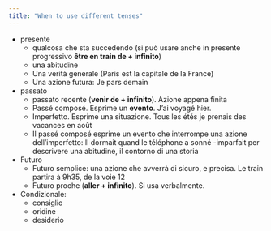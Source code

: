 ```yaml
---
title: "When to use different tenses"
---
```


-   presente
    -   qualcosa che sta succedendo (si può usare anche in presente progressivo **être en train de + infinito**)
    -   una abitudine
    -   Una verità generale (Paris est la capitale de la France)
    -   Una azione futura: Je pars demain
-   passato
    -   passato recente (**venir de + infinito**). Azione appena finita
    -   Passé composé. Esprime un **evento**. J'ai voyagé hier.
    -   Imperfetto. Esprime una situazione. Tous les étés je prenais des vacances en août
    -   Il passé composé esprime un evento che interrompe una azione dell'imperfetto: Il dormait quand le téléphone a sonné -imparfait per descrivere una abitudine, il contorno di una storia
-   Futuro
    -   Futuro semplice: una azione che avverrà di sicuro, e precisa. Le train partira à 9h35, de la voie 12
    -   Futuro proche (**aller + infinito**). Si usa verbalmente.
-   Condizionale:
    -   consiglio
    -   oridine
    -   desiderio
